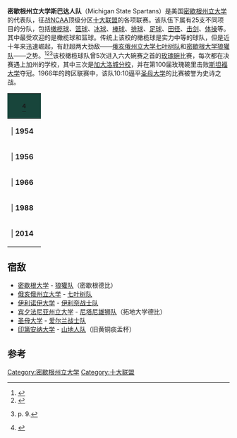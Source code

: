 {{Football club infobox 
| clubname      = 密歇根州立大学斯巴达人队<br />''MSU Spartans'' 
| image         =  [[File:Michigan_State_University_wordmark.svg|230px]]
| fullname      = 密歇根州立大学-斯巴达人队
| nickname      = 斯巴达人
| founded       = 
| city          = 美国[[密歇根州|密歇根州]] [[兰辛|兰辛]] 
| ground        = [[斯巴达体育场|斯巴达体育场]]<br />布莱斯林活动中心<br />约翰·科波斯球场<br />穆恩冰上体育场
| capacity      = 
| owner         = [[密歇根州立大学|密歇根州立大学]]
| chairman      = 
| mgrtitle      = 教练  
| manager       = 尼克·萨班
| league        = [[十大联盟|十大联盟]]
| season        = 
| position      = 
| shirtsupplier = [[耐克|耐克]]
| shirtsponsors = BTN 
|pattern_la1 = 
|pattern_b1 = 
|pattern_ra1 = 
|leftarm1 = 18453b
|body1 = FFFFFF
|rightarm1 = 18453b
|shorts1 = FFFFFF
|pattern_sh1 = 
|socks1 = FFFFFF
|pattern_so1 =

|pattern_la2 = 
|pattern_b2 = _whitesides
|pattern_ra2 = 
|leftarm2 = 18453b
|body2 =18453b
|rightarm2 = 18453b
|shorts2 = 18453b
|pattern_s2 = 
|socks2 = 18453b
|pattern_so2 =

|pattern_la3 = 
|pattern_b3 = 
|pattern_ra3 = 
|leftarm3 = D7DF01
|body3 = DF3A01
|rightarm3 = D7DF01
|shorts3 = D7DF01
|pattern_sh3 =
|socks3 = DF3A01
|pattern_so3 =325522


|website     = 	MSUSpartans.com
}}
'''密歇根州立大学斯巴达人队'''（Michigan State Spartans）是美国[[密歇根州立大学|密歇根州立大学]]的代表队，征战[[NCAA|NCAA]]顶级分区[[十大联盟|十大联盟]]的各项联赛。该队伍下属有25支不同项目的分队，包括[[橄榄球|橄榄球]]、[[篮球|篮球]]、[[冰球|冰球]]、[[棒球|棒球]]、[[排球|排球]]、[[足球|足球]]、[[田径|田径]]、[[击剑|击剑]]、[[体操|体操]]等。其中最受欢迎的是橄榄球和篮球。传统上该校的橄榄球是实力中等的球队，但是近十年来迅速崛起，有赶超两大劲敌——[[俄亥俄州立大学七叶树队|俄亥俄州立大学七叶树队]]和[[密歇根大学狼獾队|密歇根大学狼獾队]]——之势。<ref>{{Cite web |url=http://athlonsports.com/college-football/college-footballs-best-and-worst-logos-2013 |title=存档副本 |accessdate=2015-02-20 |archive-date=2015-02-27 |archive-url=https://web.archive.org/web/20150227112216/http://athlonsports.com/college-football/college-footballs-best-and-worst-logos-2013 |dead-url=no }}</ref><ref>{{Cite web |url=http://www.bopdesign.com/bop-blog/2011/11/bop-design-selects-the-top-5-best-college-football-logo-designs-and-applies-the-lessons-learned-to-small-business-marketing/ |title=存档副本 |accessdate=2015-02-20 |archive-date=2014-10-29 |archive-url=https://web.archive.org/web/20141029200608/http://www.bopdesign.com/bop-blog/2011/11/bop-design-selects-the-top-5-best-college-football-logo-designs-and-applies-the-lessons-learned-to-small-business-marketing/ |dead-url=no }}</ref><ref>{{cite book | author=Grinczel, Steve. | title=They Are Spartans | location=Charleston, South Carolina | publisher=Arcadia Publishing | year=2003 | isbn=0-7385-3214-2}} p. 9.</ref>该校橄榄球队曾5次进入六大碗赛之首的[[玫瑰碗|玫瑰碗]]比赛，每次都在决赛遇上加州的学校，其中三次是[[UCLA|加大洛城分校]]，并在第100届玫瑰碗里击败[[斯坦福大学|斯坦福大学]]夺冠。1966年的跨区联赛中，该队10:10逼平[[圣母大学|圣母大学]]的比赛被誉为史诗之战。
{| class="toccolours" style=" margin-right: 1em; font-size: 75%;" cellspacing="1"
! colspan="5" style="text-align: center; background:#18453b;" | {{color|white|玫瑰碗}}<ref>{{cite web |accessdate=2008-03-31 |url=http://www.cfbdatawarehouse.com/data/bowls/bowl_results.php?bowlid=259 |title=Rose Bowl Games |publisher=College Football Data Warehouse |deadurl=yes |archiveurl=https://web.archive.org/web/20071205065516/http://cfbdatawarehouse.com/data/bowls/bowl_results.php?bowlid=259 |archivedate=2007-12-05 }}</ref>
|-
| | '''1954'''  
| | 密歇根州立大学  
| | 28    
| | 加州大学-洛杉矶  
| | 20
|-
| | '''1956'''  
| | 密歇根州立大学  
| | 17    
| | 加州大学-洛杉矶  
| | 14
|-
| | '''1966'''  
| | 加州大学-洛杉矶  
| | 14    
| | 密歇根州立大学  
| | 12
|-
| | '''1988'''  
| | 密歇根州立大学  
| | 20    
| | 南加州大学  
| | 17
|-
| | '''2014'''  
| | 密歇根州立大学  
| | 24    
| | 斯坦福大学  
| | 20
|}

==宿敌==
{{or}}
*[[密歇根大学|密歇根大学]] - [[密歇根大学狼獾队|狼獾队]]（密歇根德比）
*[[俄亥俄州立大学|俄亥俄州立大学]] - [[俄亥俄州立大学七叶树队|七叶树队]]
*[[伊利诺伊大学|伊利诺伊大学]] - [[伊利诺伊大学伊利奈战士队|伊利奈战士队]]
*[[宾夕法尼亚州立大学|宾夕法尼亚州立大学]] - [[宾夕法尼亚州立大学尼塔尼雄狮队|尼塔尼雄狮队]]（拓地大学德比）
*[[圣母大学|圣母大学]] - [[圣母大学爱尔兰战士队|爱尔兰战士队]]
*[[印第安纳大学|印第安纳大学]] - [[印第安纳大学山地人队|山地人队]]（旧黄铜痰盂杯）
==参考==
{{reflist}}
{{十大联盟}}

[[Category:密歇根州立大学|Category:密歇根州立大学]]
[[Category:十大联盟|Category:十大联盟]]